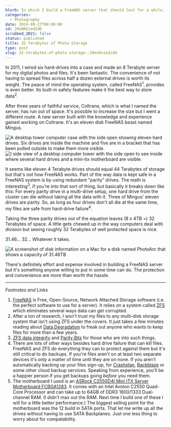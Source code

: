 ```yaml
---
blurb: In which I build a FreeNAS server that should last for a while.
categories:
  - Photography
date: 2014-09-27T00:00:00
id: 20eN0XiedIdD
scrubbed_2021: false
status: published
title: 32 Terabytes of Photo Storage
type: post
slug: 32-terabytes-of-photo-storage--20en0xiedidd
---
```


In 2011, I wired six hard-drives into a case and made an 8 Terabyte server for my digital photos and files. It's been fantastic. The convenience of not having to spread files across half a dozen external drives is worth its weight. The peace of mind the operating system, called FreeNAS<sup>1</sup>, provides is even better. Its built-in safety features make it the best way to store data<sup>2</sup>. 

After three years of faithful service, Coltrane, which is what I named the server, has run out of space. It's possible to increase the size but I went a different route. A new server built with the knowledge and experience gained working on Coltrane. It's an eleven disk FreeNAS beast named Mingus. 

<Img src="freenas_server_aws_20140925_1027_03b.jpg" alt="A desktop tower computer case with the side open showing eleven hard drives. Six drives are inside the machine and five are in a bracket that has been pulled outside to make them more visible." />

<Img src="freenas_server_aws_20140925_1137_04a.jpg" alt="I side view of a desktop computer tower with the side open to see inside where several hard drives and a mini-itx motherboard are visible." />


It seems like eleven 4 Terabyte drives should equal 44 Terabytes of storage but that's not how FreeNAS works. Part of the way data is kept safe in a FreeNAS system is by using redundant "parity" drives. The math is interesting<sup>3</sup>, if you're into that sort of thing, but basically it breaks down like this: For every parity drive in a multi-drive setup, one hard drive from the cluster can die without taking all the data with it. Three of Mingus' eleven drives are parity. So, as long as four drives don't all die at the same time, my files are safe from hard-drive failure<sup>4</sup>.

Taking the three parity drives out of the equation leaves (8 x 4TB =) 32 Terabytes of space. A little gets chewed up in the way computers deal with division but seeing roughly 32 Terabytes of well protected space is nice. 

31.46... 32... Whatever it takes. 

<Img src="freenas_harddrive_space_20140927_1720.png" alt="A screenshot of disk information on a Mac for a disk named PhotoArc that shows a capacity of 31.46TB" />

There's definitely effort and expense involved in building a FreeNAS server but it's something anyone willing to put in some time can do. The protection and convenience are more than worth the hassle. 


---


_Footnotes and Links_

1. [FreeNAS](http://www.freenas.org) is Free, Open-Source, Network Attached Storage software (i.e. the perfect software to use for a server). It relies on a system called [ZFS](http://www.freenas.org) which eliminates several ways data can get corrupted. 
2. After a ton of research, I won't trust my files to any multi-disk storage system that isn't using ZFS under the covers. It just takes a few minutes reading about [Data Degradation](http://en.wikipedia.org/wiki/Data_degradation#Decay_of_storage_media) to freak out anyone who wants to keep files for more than a few years. 
3. [ZFS data integrity](http://en.wikipedia.org/wiki/ZFS#ZFS_data_integrity) and [Parity Bits](http://en.wikipedia.org/wiki/Parity_bit) for those who are into such things.
4. There are lots of other ways besides hard drive failure that can kill files. FreeNAS and ZFS do everything they can to protect against them but it's still critical to do backups. If you're files aren't on at least two separate devices it's only a matter of time until they are on none. If you aren't automatically backing up your files sign-up, for [Crashplan](http://www.code42.com/crashplan/), [Backblaze](https://www.backblaze.com) or some other cloud backup services. Speaking from experience, you'll be a happier person if you get backups going *before* you need them.
5. The motherboard I used is an [ASRock C2550D4I Mini ITX Server Motherboard FCBGA1283](http://www.newegg.com/Product/Product.aspx?Item=N82E16813157419). It comes with an Intel Avoton C2550 Quad-Core Processor and can take up to 64GB of DDR3 1600/1333 Dual-channel RAM. (I didn't max out the RAM. Next time I build one of these I will for a little better performance.) The biggest selling point for the motherboard was the 12 build in SATA ports. That let me write up all the drives without having to use SATA Backplanes. Just one less thing to worry about for compatability.